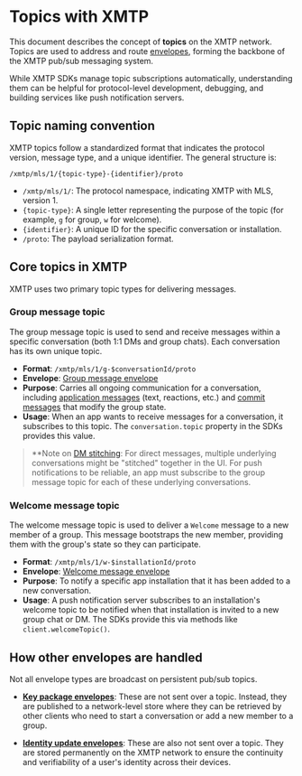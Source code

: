 # Topics with XMTP

This document describes the concept of **topics** on the XMTP network. Topics are used to address and route [envelopes](/protocol/envelope-types), forming the backbone of the XMTP pub/sub messaging system.

While XMTP SDKs manage topic subscriptions automatically, understanding them can be helpful for protocol-level development, debugging, and building services like push notification servers.

## Topic naming convention

XMTP topics follow a standardized format that indicates the protocol version, message type, and a unique identifier. The general structure is:

`/xmtp/mls/1/{topic-type}-{identifier}/proto`

- `/xmtp/mls/1/`: The protocol namespace, indicating XMTP with MLS, version 1.
- `{topic-type}`: A single letter representing the purpose of the topic (for example, `g` for group, `w` for welcome).
- `{identifier}`: A unique ID for the specific conversation or installation.
- `/proto`: The payload serialization format.

## Core topics in XMTP

XMTP uses two primary topic types for delivering messages.

### Group message topic

The group message topic is used to send and receive messages within a specific conversation (both 1:1 DMs and group chats). Each conversation has its own unique topic.

- **Format**: `/xmtp/mls/1/g-$conversationId/proto`
- **Envelope**: [Group message envelope](/protocol/envelope-types#group-message-envelope)
- **Purpose**: Carries all ongoing communication for a conversation, including [application messages](/protocol/envelope-types#application-messages) (text, reactions, etc.) and [commit messages](/protocol/envelope-types#commit-messages) that modify the group state.
- **Usage**: When an app wants to receive messages for a conversation, it subscribes to this topic. The `conversation.topic` property in the SDKs provides this value.

> **Note on [DM stitching](/chat-apps/push-notifs/understand-push-notifs#understand-dm-stitching-and-push-notifications): For direct messages, multiple underlying conversations might be "stitched" together in the UI. For push notifications to be reliable, an app must subscribe to the group message topic for each of these underlying conversations.

### Welcome message topic

The welcome message topic is used to deliver a `Welcome` message to a new member of a group. This message bootstraps the new member, providing them with the group's state so they can participate.

- **Format**: `/xmtp/mls/1/w-$installationId/proto`
- **Envelope**: [Welcome message envelope](/protocol/envelope-types#welcome-message-envelope)
- **Purpose**: To notify a specific app installation that it has been added to a new conversation.
- **Usage**: A push notification server subscribes to an installation's welcome topic to be notified when that installation is invited to a new group chat or DM. The SDKs provide this via methods like `client.welcomeTopic()`.

## How other envelopes are handled

Not all envelope types are broadcast on persistent pub/sub topics.

- **[Key package envelopes](/protocol/envelope-types#key-package-envelope)**: These are not sent over a topic. Instead, they are published to a network-level store where they can be retrieved by other clients who need to start a conversation or add a new member to a group.

- **[Identity update envelopes](/protocol/envelope-types#identity-update-envelope)**: These are also not sent over a topic. They are stored permanently on the XMTP network to ensure the continuity and verifiability of a user's identity across their devices.
